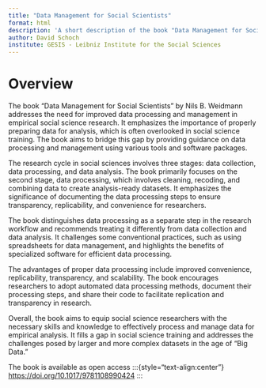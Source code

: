 ```yaml
---
title: "Data Management for Social Scientists"
format: html
description: 'A short description of the book "Data Management for Social Scientists" by Nils B. Weidmann'
author: David Schoch
institute: GESIS - Leibniz Institute for the Social Sciences
---
```


# Overview

The book "Data Management for Social Scientists" by Nils B. Weidmann addresses the need for improved data processing and management in empirical social science research. It emphasizes the importance of properly preparing data for analysis, which is often overlooked in social science training. The book aims to bridge this gap by providing guidance on data processing and management using various tools and software packages.

The research cycle in social sciences involves three stages: data collection, data processing, and data analysis. The book primarily focuses on the second stage, data processing, which involves cleaning, recoding, and combining data to create analysis-ready datasets. It emphasizes the significance of documenting the data processing steps to ensure transparency, replicability, and convenience for researchers.

The book distinguishes data processing as a separate step in the research workflow and recommends treating it differently from data collection and data analysis. It challenges some conventional practices, such as using spreadsheets for data management, and highlights the benefits of specialized software for efficient data processing.

The advantages of proper data processing include improved convenience, replicability, transparency, and scalability. The book encourages researchers to adopt automated data processing methods, document their processing steps, and share their code to facilitate replication and transparency in research.

Overall, the book aims to equip social science researchers with the necessary skills and knowledge to effectively process and manage data for empirical analysis. It fills a gap in social science training and addresses the challenges posed by larger and more complex datasets in the age of "Big Data."


The book is available as open access
:::{style="text-align:center"}
<https://doi.org/10.1017/9781108990424>
:::